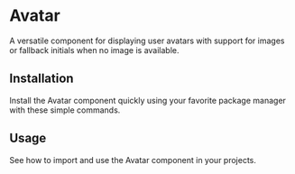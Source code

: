 
# Avatar

A versatile component for displaying user avatars with support for images or fallback initials when no image is available.

<div className="my-8 flex flex-col gap-4">
  <ComponentWrapper>
    <div className="flex items-center gap-4">
      <Avatar displayName="John Doe" size={128} />
    </div>
  </ComponentWrapper>
</div>

## Installation

Install the Avatar component quickly using your favorite package manager with these simple commands.

<div className="my-8 flex flex-col gap-4">
  <CommandLine command="npx astui@latest add Avatar" />
  <CommandLine command="pnpm dlx astui@latest add Avatar" />
</div>

## Usage

See how to import and use the Avatar component in your projects.

<div className="my-8 flex flex-col gap-4">
  <CommandLine language="tsx" command='import Avatar from "@/components/astra/Avatar"' />
  <CommandLine language="tsx" command='// With image avatar
<Avatar 
  avatar="/path/to/avatar.jpg" 
  displayName="John Doe" 
  size={128} 
/>' />
  <CommandLine language="tsx" command='// With fallback (displays initial "J")
<Avatar displayName="John Doe" size={64} />' />
</div>